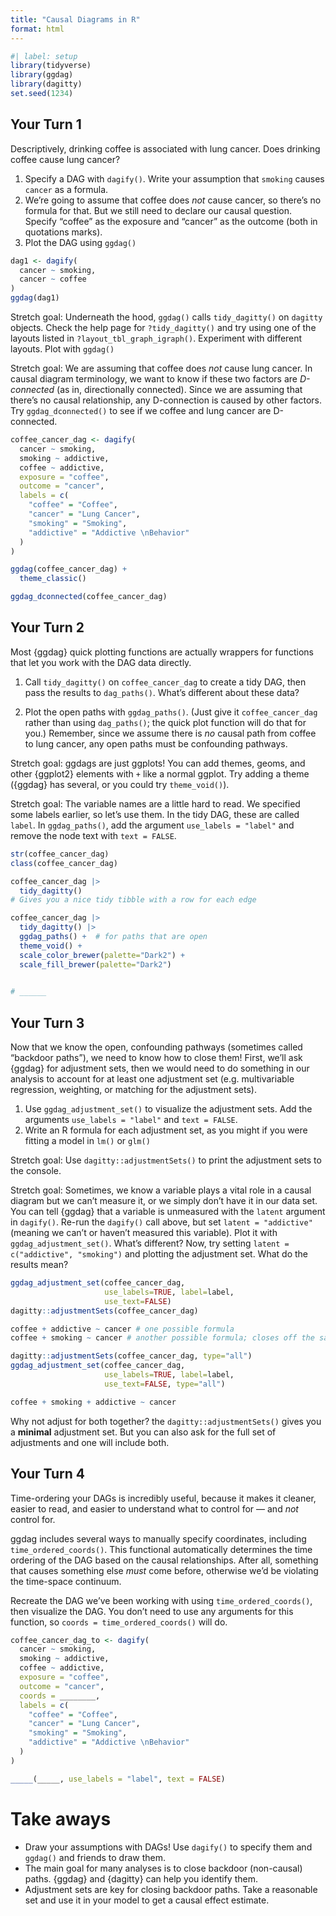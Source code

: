 ```yaml
---
title: "Causal Diagrams in R"
format: html
---
```


```r
#| label: setup
library(tidyverse)
library(ggdag)
library(dagitty)
set.seed(1234)
```

## Your Turn 1

Descriptively, drinking coffee is associated with lung cancer. Does drinking coffee cause lung cancer? 

1. Specify a DAG with `dagify()`. Write your assumption that `smoking` causes `cancer` as a formula. 
2. We're going to assume that coffee does *not* cause cancer, so there's no formula for that. But we still need to declare our causal question. Specify "coffee" as the exposure and "cancer" as the outcome (both in quotations marks).
3. Plot the DAG using `ggdag()`

```r
dag1 <- dagify(
  cancer ~ smoking,
  cancer ~ coffee
)
ggdag(dag1)
```

Stretch goal: Underneath the hood, `ggdag()` calls `tidy_dagitty()` on `dagitty` objects. Check the help page for `?tidy_dagitty()` and try using one of the layouts listed in `?layout_tbl_graph_igraph()`. Experiment with different layouts. Plot with `ggdag()`

Stretch goal: We are assuming that coffee does *not* cause lung cancer. In causal diagram terminology, we want to know if these two factors are *D-connected* (as in, directionally connected). Since we are assuming that there's no causal relationship, any D-connection is caused by other factors. Try `ggdag_dconnected()` to see if we coffee and lung cancer are D-connected.

```r
coffee_cancer_dag <- dagify(
  cancer ~ smoking,
  smoking ~ addictive,
  coffee ~ addictive,
  exposure = "coffee",
  outcome = "cancer",
  labels = c(
    "coffee" = "Coffee", 
    "cancer" = "Lung Cancer", 
    "smoking" = "Smoking", 
    "addictive" = "Addictive \nBehavior"
  )
)

ggdag(coffee_cancer_dag) +
  theme_classic()

ggdag_dconnected(coffee_cancer_dag)
```

## Your Turn 2

Most {ggdag} quick plotting functions are actually wrappers for functions that let you work with the DAG data directly. 

1. Call `tidy_dagitty()` on `coffee_cancer_dag` to create a tidy DAG, then pass the results to `dag_paths()`. What's different about these data?

2. Plot the open paths with `ggdag_paths()`. (Just give it `coffee_cancer_dag` rather than using `dag_paths()`; the quick plot function will do that for you.) Remember, since we assume there is *no* causal path from coffee to lung cancer, any open paths must be confounding pathways. 

Stretch goal: ggdags are just ggplots! You can add themes, geoms, and other {ggplot2} elements with `+` like a normal ggplot. Try adding a theme ({ggdag} has several, or you could try `theme_void()`).

Stretch goal: The variable names are a little hard to read. We specified some labels earlier, so let's use them. In the tidy DAG, these are called `label`. In `ggdag_paths()`, add the argument `use_labels = "label"` and remove the node text with `text = FALSE`.

```r
str(coffee_cancer_dag)
class(coffee_cancer_dag)

coffee_cancer_dag |>
  tidy_dagitty()
# Gives you a nice tidy tibble with a row for each edge

coffee_cancer_dag |>
  tidy_dagitty() |>  
  ggdag_paths() +  # for paths that are open
  theme_void() +
  scale_color_brewer(palette="Dark2") +
  scale_fill_brewer(palette="Dark2")
  

# ______
```


## Your Turn 3

Now that we know the open, confounding pathways (sometimes called "backdoor paths"), we need to know how to close them! First, we'll ask {ggdag} for adjustment sets, then we would need to do something in our analysis to account for at least one adjustment set (e.g. multivariable regression, weighting, or matching for the adjustment sets).

1. Use `ggdag_adjustment_set()` to visualize the adjustment sets. Add the arguments `use_labels = "label"` and `text = FALSE`.
2. Write an R formula for each adjustment set, as you might if you were fitting a model in `lm()` or `glm()`

Stretch goal: Use `dagitty::adjustmentSets()` to print the adjustment sets to the console.

Stretch goal: Sometimes, we know a variable plays a vital role in a causal diagram but we can't measure it, or we simply don't have it in our data set. You can tell {ggdag} that a variable is unmeasured with the `latent` argument in `dagify()`. Re-run the `dagify()` call above, but set `latent = "addictive"` (meaning we can't or haven't measured this variable). Plot it with `ggdag_adjustment_set()`. What's different? Now, try setting `latent = c("addictive", "smoking")` and plotting the adjustment set. What do the results mean?

```r
ggdag_adjustment_set(coffee_cancer_dag,
                     use_labels=TRUE, label=label,
                     use_text=FALSE)
dagitty::adjustmentSets(coffee_cancer_dag)

coffee + addictive ~ cancer # one possible formula
coffee + smoking ~ cancer # another possible formula; closes off the same path

dagitty::adjustmentSets(coffee_cancer_dag, type="all")
ggdag_adjustment_set(coffee_cancer_dag,
                     use_labels=TRUE, label=label,
                     use_text=FALSE, type="all")

coffee + smoking + addictive ~ cancer
```

Why not adjust for both together? the `dagitty::adjustmentSets()` gives you a **minimal** adjustment set. But you can also ask for the full set of adjustments and one will include both.

## Your Turn 4

Time-ordering your DAGs is incredibly useful, because it makes it cleaner, easier to read, and easier to understand what to control for --- and *not* control for.

ggdag includes several ways to manually specify coordinates, including `time_ordered_coords()`. This functional automatically determines the time ordering of the DAG based on the causal relationships. After all, something that causes something else *must* come before, otherwise we'd be violating the time-space continuum. 

Recreate the DAG we've been working with using `time_ordered_coords()`, then visualize the DAG. You don't need to use any arguments for this function, so `coords = time_ordered_coords()` will do.

```r
coffee_cancer_dag_to <- dagify(
  cancer ~ smoking,
  smoking ~ addictive,
  coffee ~ addictive,
  exposure = "coffee",
  outcome = "cancer",
  coords = ________,
  labels = c(
    "coffee" = "Coffee", 
    "cancer" = "Lung Cancer", 
    "smoking" = "Smoking", 
    "addictive" = "Addictive \nBehavior"
  )
)

_____(_____, use_labels = "label", text = FALSE)
```

# Take aways

* Draw your assumptions with DAGs! Use `dagify()` to specify them and `ggdag()` and friends to draw them. 
* The main goal for many analyses is to close backdoor (non-causal) paths. {ggdag} and {dagitty} can help you identify them.
* Adjustment sets are key for closing backdoor paths. Take a reasonable set and use it in your model to get a causal effect estimate.
